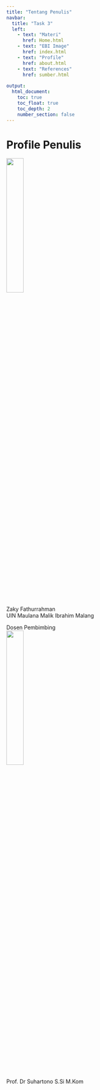 ---
title: "Tentang Penulis"
navbar:
  title: "Task 3"
  left:
    - text: "Materi"
      href: Home.html
    - text: "EBI Image"
      href: index.html
    - text: "Profile"
      href: about.html
    - text: "References"
      href: sumber.html
    
output: 
  html_document:
    toc: true
    toc_float: true
    toc_depth: 2
    number_section: false
---
# Profile Penulis
![](https://scontent-cgk1-1.xx.fbcdn.net/v/t1.0-9/158649529_112192584260268_729237189720038804_o.jpg?_nc_cat=108&ccb=1-3&_nc_sid=09cbfe&_nc_ohc=VKxf7U6mECoAX-F5eQ7&_nc_ht=scontent-cgk1-1.xx&oh=901b38574002e6b9f8bce9bede12a6b1&oe=607DC9BF){width=30%}<br>
Zaky Fathurrahman<br>
UIN Maulana Malik Ibrahim Malang<br>

Dosen Pembimbing<br>
![](https://scontent-cgk1-1.xx.fbcdn.net/v/t1.0-9/101692139_10216992420151979_6304736812904231421_o.jpg?_nc_cat=101&ccb=1-3&_nc_sid=09cbfe&_nc_ohc=_TyAx9iJsuEAX8A_xPG&_nc_ht=scontent-cgk1-1.xx&oh=8b41896e2c336e9d6605bb9e9e4b5b35&oe=607BE0F9){width=30%}<br>
Prof. Dr Suhartono S.Si M.Kom

